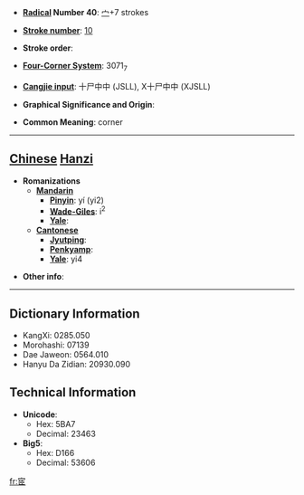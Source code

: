 * '''[[Wiktionary:Chinese radical index| Radical]] Number 40''': [[Wiktionary:Chinese radical index 宀|宀]]+7 strokes

* '''[[Wiktionary:Chinese total strokes index|Stroke number]]''': [[Wiktionary:Chinese total strokes index 10|10]]

* '''Stroke order''': 

* '''[[Wiktionary:Chinese four corner index|Four-Corner System]]''': 3071<sub>7</sub>

* '''[[Wiktionary:Chinese Cangjie index|Cangjie input]]''': 十尸中中 (JSLL), X十尸中中 (XJSLL)

* '''Graphical Significance and Origin''': 

* '''Common Meaning''': corner

----

== [[Chinese]] [[Hanzi]] ==

* '''Romanizations'''
** '''[[Mandarin]]'''
*** '''[[Pinyin]]''': yí (yi2)
*** '''[[Wade-Giles]]''': i<sup>2</sup>
*** '''[[Yale]]''': 
** '''[[Cantonese]]'''
*** '''[[Jyutping]]''':
*** '''[[Penkyamp]]''': 
*** '''[[Yale]]''': yi4

* '''Other info''': 

----

== Dictionary Information ==

* KangXi: 0285.050
* Morohashi: 07139
* Dae Jaweon: 0564.010
* Hanyu Da Zidian: 20930.090

== Technical Information ==

* '''Unicode''':
** Hex: 5BA7
** Decimal: 23463
* '''Big5''':
** Hex: D166
** Decimal: 53606

[[fr:宧]]